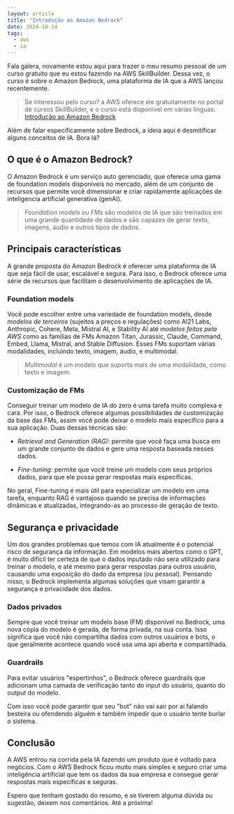 ```yaml
---
layout: article
title: "Introdução ao Amazon Bedrock"
date: 2024-10-14
tags:
  - aws
  - ia
---
```


Fala galera, novamente estou aqui para trazer o meu resumo pessoal de um curso gratuito que eu estou fazendo na AWS SkillBuilder. Dessa vez, o curso é sobre o Amazon Bedrock, uma plataforma de IA que a AWS lançou recentemente.

> Se interessou pelo curso? a AWS oferece ele gratuitamente no portal de cursos SkillBuilder, e o curso está disponível em várias linguas: [Introdução ao Amazon Bedrock](https://explore.skillbuilder.aws/learn/course/internal/view/elearning/17807/Introdu%C3%A7%C3%A3o-ao-Amazon-Bedrock-Portugu%C3%AAs-%7C-Amazon-Bedrock-Getting-Started-Portuguese-)

Além de falar especificamente sobre Bedrock, a ideia aqui é desmitificar alguns conceitos de IA. Bora lá?

## O que é o Amazon Bedrock?

O Amazon Bedrock é um serviço auto gerenciado, que oferece uma gama de foundation models disponíveis no mercado, além de um conjunto de recursos que permite você dimensionar e criar rapidamente aplicações de inteligencia artificial generativa (genAI).

> *Foundation models ou FMs* são modelos de IA que são treinados em uma grande quantidade de dados e são capazes de gerar texto, imagens, áudio e outros tipos de dados.

## Principais características

A grande proposta do Amazon Bedrock é oferecer uma plataforma de IA que seja fácil de usar, escalável e segura. Para isso, o Bedrock oferece uma série de recursos que facilitam o desenvolvimento de aplicações de IA.

### Foundation models

Você pode escolher entre uma variedade de foundation models, desde *modelos de terceiros* (sujeitos a preços e regulações) como AI21 Labs, Anthropic, Cohere, Meta, Mistral AI, e Stability AI até *modelos feitos pela AWS* como as famílias de FMs Amazon Titan, Jurassic, Claude, Command, Embed, Llama, Mistral, and Stable Diffusion. Esses FMs suportam várias modalidades, incluindo texto, imagem, áudio, e multimodal.

> *Multimodal* é um modelo que suporta mais de uma modalidade, como texto e imagem.

### Customização de FMs

Conseguir treinar um modelo de IA do zero é uma tarefa muito complexa e cara. Por isso, o Bedrock oferece algumas possibilidades de customização da base das FMs, assim você pode deixar o modelo mais específico para a sua aplicação. Duas dessas técnicas são:

-  *Retrieval and Generation (RAG)*: permite que você faça uma busca em um grande conjunto de dados e gere uma resposta baseada nesses dados.

- *Fine-tuning*: permite que você treine um modelo com seus próprios dados, para que ele possa gerar respostas mais específicas.

No geral, Fine-tuning é mais útil para especializar um modelo em uma tarefa, enquanto RAG é vantajoso quando se precisa de informações dinâmicas e atualizadas, integrando-as ao processo de geração de texto.

## Segurança e privacidade

Um dos grandes problemas que temos com IA atualmente é o potencial risco de segurança da informação. Em modelos mais abertos como o GPT, é muito difícil ter certeza de que o dados inputado não sera utilizado para treinar o modelo, e até mesmo para gerar respostas para outros usuário, causando uma exposição do dado da empresa (ou pessoal). Pensando nisso, o Bedrock implementa algumas soluções que visam garantir a segurança e privacidade dos dados.

### Dados privados

Sempre que você treinar um modelo base (FM) disponível no Bedrock, uma nova cópia do modelo é gerada, de forma privada, na sua conta. Isso significa que você não compartilha dados com outros usuários e bots, o que geralmente acontece quando você usa uma api aberta e compartilhada.

### Guardrails

Para evitar usuários "espertinhos", o Bedrock oferece guardrails que adicionam uma camada de verificação tanto do input do usuário, quanto do output do modelo. 

Com isso você pode garantir que seu "bot" não vai sair por aí falando besteira ou ofendendo alguém e também impedir que o usuário tente burlar o sistema.

## Conclusão

A AWS entrou na corrida pela IA fazendo um produto que é voltado para negócios. Com o AWS Bedrock ficou muito mais simples e seguro criar uma inteligência artificial que tem os dados da sua empresa e consegue gerar respostas mais específicas e seguras.

Espero que tenham gostado do resumo, e se tiverem alguma dúvida ou sugestão, deixem nos comentários. Até a próxima!
